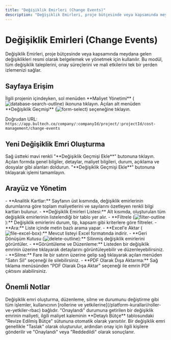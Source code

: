 ```yaml
---
title: "Değişiklik Emirleri (Change Events)"
description: "Değişiklik Emirleri, proje bütçesinde veya kapsamında meydana gelen değişiklikleri resmi olarak belgelemek ve yönetmek için kullanılır."
---
```


# Değişiklik Emirleri (Change Events)

Değişiklik Emirleri, proje bütçesinde veya kapsamında meydana gelen değişiklikleri resmi olarak belgelemek ve yönetmek için kullanılır. Bu modül, tüm değişiklik taleplerini, onay süreçlerini ve mali etkilerini tek bir yerden izlemenizi sağlar.

## Sayfaya Erişim

<Steps>
  <Step title="Maliyet Yönetimine Gidin">
    İlgili projenin içindeyken, sol menüden **Maliyet Yönetimi** (<img src="/icons/database-search-outline.svg" alt="database-search-outline" className="inline align-middle dark:invert" style={{width: '16px', height: '16px', margin: 0}} />) ikonuna tıklayın.
  </Step>
  <Step title="Değişiklik Geçmişi'ni Seçin">
    Açılan alt menüden **Değişiklik Geçmişi** (<img src="/icons/form-select.svg" alt="form-select" className="inline align-middle dark:invert" style={{width: '16px', height: '16px', margin: 0}} />) seçeneğine tıklayın.
  </Step>
</Steps>

Doğrudan URL: `https://app.bultech.co/company/:companyId/project/:projectId/cost-management/change-events`

## Yeni Değişiklik Emri Oluşturma

<Steps>
  <Step title="Formu Açın">
    Sağ üstteki mavi renkli "**Değişiklik Geçmişi Ekle**" butonuna tıklayın.
  </Step>
  <Step title="Bilgileri Doldurun">
    Açılan formda genel bilgiler, detaylar, maliyet bilgileri, durum, açıklama ve dosyalar gibi alanları doldurun.
  </Step>
  <Step title="Kaydedin">
    "**Değişiklik Geçmişi Ekle**" butonuna tıklayarak işlemi tamamlayın.
  </Step>
</Steps>

## Arayüz ve Yönetim

<AccordionGroup>
  <Accordion title="Arayüz Bileşenleri">
    - **Analitik Kartlar:** Sayfanın üst kısmında, değişiklik emirlerinin durumlarına göre toplam maliyetlerini ve sayılarını özetleyen renkli bilgi kartları bulunur.
    - **Değişiklik Emirleri Listesi:** Alt kısımda, oluşturulan tüm değişiklik emirlerinin listelendiği bir tablo yer alır.
  </Accordion>
  <Accordion title="Global Aksiyonlar">
    - **Filtrele (<img src="/icons/filter-outline.svg" alt="filter-outline" className="inline align-middle dark:invert" style={{width: '16px', height: '16px', margin: 0}} />):** Değişiklik emirlerini durum, tip, kapsam gibi kriterlere göre filtreler.
    - **Ara:** Liste içinde metin bazlı arama yapar.
    - **Excel'e Aktar (<img src="/icons/file-excel-box.svg" alt="file-excel-box" className="inline align-middle dark:invert" style={{width: '16px', height: '16px', margin: 0}} />):** Mevcut listeyi Excel formatında indirir.
    - **Geri Dönüşüm Kutusu (<img src="/icons/delete-outline.svg" alt="delete-outline" className="inline align-middle dark:invert" style={{width: '16px', height: '16px', margin: 0}} />):** Silinmiş değişiklik emirlerini görüntüler.
  </Accordion>
  <Accordion title="Mevcut Bir Emri Yönetme">
    - **Görüntüleme ve Düzenleme:** Listeden bir değişiklik emrinin üzerine tıklayarak detaylarını görüntüleyebilir ve düzenleyebilirsiniz.
    - **Silme:** Fare ile bir satırın üzerine gelip sağ tıklayarak açılan menüden "Satırı Sil" seçeneği ile silebilirsiniz.
    - **PDF Olarak Dışa Aktarma:** Sağ tıklama menüsünden "PDF Olarak Dışa Aktar" seçeneği ile emrin PDF çıktısını alabilirsiniz.
  </Accordion>
</AccordionGroup>

## Önemli Notlar

<AccordionGroup>
  <Accordion title="Yetkilendirme">
    Değişiklik emri oluşturma, düzenleme, silme ve durumunu değiştirme gibi tüm işlemler, kullanıcının [rollerine ve yetkilerine](/platform-kurallari/roller-ve-yetkiler-rbac) bağlıdır.
  </Accordion>
  <Accordion title="Bütçeye Etkisi">
    "Onaylandı" durumuna getirilen bir değişiklik emrinin maliyeti, ilgili maliyet kaleminin **Detaylı Bütçe** tablosundaki "Revize Edilmiş Bütçe" sütununa otomatik olarak yansıtılır.
  </Accordion>
  <Accordion title="Durum Akışı">
    Bir değişiklik emri genellikle "Taslak" olarak oluşturulur, ardından onay için ilgili kişilere gönderilir ve "Onaylandı" veya "Reddedildi" olarak sonuçlanır.
  </Accordion>
</AccordionGroup>
